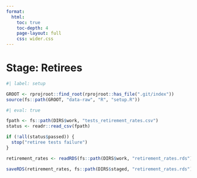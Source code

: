 ```yaml
---
format:
  html:
    toc: true
    toc-depth: 4
    page-layout: full
    css: wider.css
---    
```


# Stage: Retirees

```r
#| label: setup

GROOT <- rprojroot::find_root(rprojroot::has_file(".git/index"))
source(fs::path(GROOT, "data-raw", "R", "setup.R"))

```


```r
#| eval: true

fpath <- fs::path(DIRS$work, "tests_retirement_rates.csv")
status <- readr::read_csv(fpath)

if (!all(status$passed)) {
  stop("retiree tests failure")
}

retirement_rates <- readRDS(fs::path(DIRS$work, "retirement_rates.rds"))

saveRDS(retirement_rates, fs::path(DIRS$staged, "retirement_rates.rds"))

```
